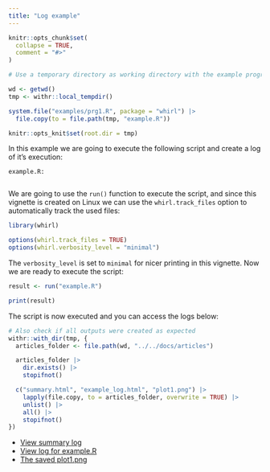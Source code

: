 ```yaml
---
title: "Log example"
---
```


```r
knitr::opts_chunk$set(
  collapse = TRUE,
  comment = "#>"
)

# Use a temporary directory as working directory with the example program

wd <- getwd()
tmp <- withr::local_tempdir()

system.file("examples/prg1.R", package = "whirl") |>
  file.copy(to = file.path(tmp, "example.R"))

knitr::opts_knit$set(root.dir = tmp)
```

In this example we are going to execute the following script and create a log of it's execution:

`example.R:`
```r
```

We are going to use the `run()` function to execute the script, and since this vignette
is created on Linux we can use the `whirl.track_files` option to automatically track the used files: 

```r
library(whirl)

options(whirl.track_files = TRUE)
options(whirl.verbosity_level = "minimal")
```

The `verbosity_level` is set to `minimal` for nicer printing in this vignette.
Now we are ready to execute the script:

```r
result <- run("example.R")

print(result)
```

The script is now executed and you can access the logs below:

```r
# Also check if all outputs were created as expected
withr::with_dir(tmp, {
  articles_folder <- file.path(wd, "../../docs/articles")

  articles_folder |>
    dir.exists() |>
    stopifnot()

  c("summary.html", "example_log.html", "plot1.png") |>
    lapply(file.copy, to = articles_folder, overwrite = TRUE) |>
    unlist() |>
    all() |>
    stopifnot()
})
```

* [View summary log](summary.html)
* [View log for example.R](example_log.html)
* [The saved plot1.png](plot1.png)
